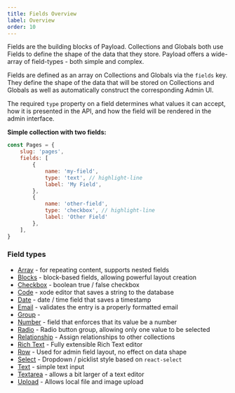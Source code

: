 ```yaml
---
title: Fields Overview
label: Overview
order: 10
---
```


<Banner type="info">
	Fields are the building blocks of Payload. Collections and Globals both use Fields to define the shape of the data that they store. Payload offers a wide-array of field-types - both simple and complex.
</Banner>

Fields are defined as an array on Collections and Globals via the `fields` key. They define the shape of the data that will be stored on Collections and Globals as well as automatically construct the corresponding Admin UI.

The required `type` property on a field determines what values it can accept, how it is presented in the API, and how the field will be rendered in the admin interface.

**Simple collection with two fields:**
```js
const Pages = {
	slug: 'pages',
	fields: [
		{
			name: 'my-field',
			type: 'text', // highlight-line
			label: 'My Field',
		},
		{
			name: 'other-field',
			type: 'checkbox', // highlight-line
			label: 'Other Field'
		},
	],
}
```

### Field types

- [Array](/docs/fields/array) - for repeating content, supports nested fields
- [Blocks](/docs/fields/blocks) - block-based fields, allowing powerful layout creation
- [Checkbox](/docs/fields/checkbox) - boolean true / false checkbox
- [Code](/docs/fields/code) - xode editor that saves a string to the database
- [Date](/docs/fields/date) - date / time field that saves a timestamp
- [Email](/docs/fields/email) - validates the entry is a properly formatted email
- [Group](/docs/fields/group) -
- [Number](/docs/fields/number) - field that enforces that its value be a number
- [Radio](/docs/fields/radio) - Radio button group, allowing only one value to be selected
- [Relationship](/docs/fields/relationship) - Assign relationships to other collections
- [Rich Text](/docs/fields/rich-text) - Fully extensible Rich Text editor
- [Row](/docs/fields/row) - Used for admin field layout, no effect on data shape
- [Select](/docs/fields/select) - Dropdown / picklist style based on `react-select`
- [Text](/docs/fields/text) - simple text input
- [Textarea](/docs/fields/textarea) - allows a bit larger of a text editor
- [Upload](/docs/fields/upload) - Allows local file and image upload
